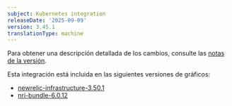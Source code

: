 ```yaml
---
subject: Kubernetes integration
releaseDate: '2025-09-09'
version: 3.45.1
translationType: machine
---
```


Para obtener una descripción detallada de los cambios, consulte las [notas de la versión](https://github.com/newrelic/nri-kubernetes/releases/tag/v3.45.1).

Esta integración está incluida en las siguientes versiones de gráficos:

* [newrelic-infrastructure-3.50.1](https://github.com/newrelic/nri-kubernetes/releases/tag/newrelic-infrastructure-3.50.1)
* [nri-bundle-6.0.12](https://github.com/newrelic/helm-charts/releases/tag/nri-bundle-6.0.12)